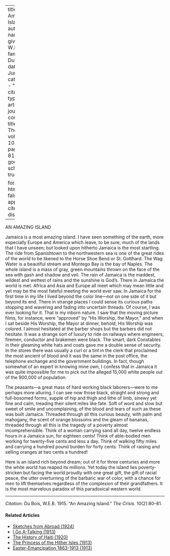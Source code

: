 
---
title: 'An Amazing Island'
author:
  - name:
      given: W.E.B.
      family: Du Bois
date: Jun. 1915
categories: 
  - ""
citation: 
  type: article-journal
  container-title: The Crisis
  volume: 10
  issue: 2
  page: 80-81
google-scholar: true

format:
  html:
    toc: false
    appendix-cite-as: display
---


AN AMAZING ISLAND

Jamaica is a most amazing island. I have seen something of the earth, more especially Europe and America which leave, to be sure, much of the lands that I have unseen; but looked upon hitherto Jamaica is the most startling. The ride from Spanishtown to the northwestern sea is one of the great rides of the world to be likened to the Horse Shoe Bend or St. Gotthard. The Wag Water is a beautiful stream and Montego Bay is the bay of Naples. The whole island is a mass of gray, green mountains thrown on the face of the sea with gash and shadow and veil. The rain of Jamaica is the maddest, wildest and wettest of rains and the sunshine is God's. There in Jamaica the world is met. Africa and Asia and Europe all meet which may mean little and yet may be the most fateful meeting the world ever saw. In Jamaica for the first time in my life I lived beyond the color line---not on one side of it but beyond its end. There in strange places I could sense its curious paths stopping and wavering and fading into uncertain threads. Of course, I was ever looking for it. That is my inborn nature. I saw that the moving picture films, for instance, were "approved" by "His Worship, the Mayor," and when I sat beside His Worship, the Mayor at dinner, behold, His Worship was colored. I almost hesitated at the barber shops but the barbers did not hesitate. It was a strange sort of luxury to ride on railways where engineers, firemen, conductor and brakemen were black. The smart, dark Constables in their gleaming 
white hats and coats gave me a double sense of security. In the stores there was usually a curl or a tint in the clerk that proclaimed the most ancient of blood and it was the same in the post office, the telephone exchange and the government buildings. In fact, though somewhat of an expert in knowing mine own, I confess that in Jamaica it was quite impossible for me to pick out the alleged 15,000 white people out of the 900,000 of population. 

The peasants---a great mass of hard working black laborers---were to me perhaps more alluring. I can see now those black, straight and strong and full-bosomed forms, supple of hip and thigh and lithe of limb, sinewy yet fine and calm, treading their silent miles like fate. Soft of word and slow but sweet of smile and uncomplaining, of the blood and tears of such as these was built Jamaica. Threaded through all this curious beauty, with palm and mahogany, the scent of orange blossoms and the gleam of bananas, threaded through all this is the tragedy of a poverty almost incomprehensible. Think of a woman carrying sand all day, twelve endless hours in a Jamaica sun, for eighteen cents! Think of able-bodied men working for twenty-five cents and less a day. Think of walking fifty miles and carrying a hundred pound burden for forty cents. Think of raising and selling oranges at two cents a hundred! 

Here is an island rich beyond dream; out of it for three centuries and more the white world has reaped its millions. Yet today the island lies poverty-stricken but facing the world proudly with one great gift, the gift of racial peace, the utter overturning of the barbaric war of color, with a chance for men to lift themselves regardless of the complexion of their grandfathers. It is the most marvelous paradox of this paradoxical western world. 

______
*Citation:* Du Bois, W.E.B. 1915. "An Amazing Island." *The Crisis*. 10(2):80&ndash;81.

<!-- Similar articles start here -->
<div  class="clear-wrap"></div>

#### Related Articles

* [Sketches from Abroad (1924)](/Volumes/27/05/sketches.html)
* [I Go A-Talking (1913)](/Volumes/06/03/i_go_a_talking.html)
* [The History of Haiti (1920)](/Volumes/20/05/history-of-haiti.html)
* [The Princess of the Hither Isles (1913)](/Volumes/06/06/princess_of_hither_isles.html)
* [Easter-Emancipation 1863-1913 (1913)](/Volumes/05/06/easter-emancipation.html)

<!-- Similar articles end here -->